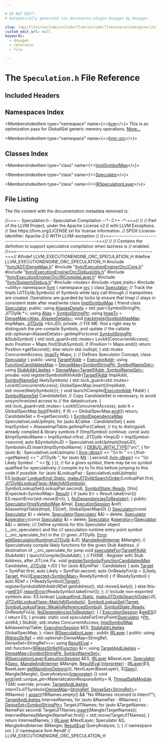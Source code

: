```yaml
---

# DO NOT EDIT!
# Automatically generated via docusaurus-plugin-doxygen by Doxygen.

slug: /api/files/include/include/llvm/include/llvm/executionengine/include/llvm/executionengine/orc/speculation-h
custom_edit_url: null
keywords:
  - doxygen
  - reference
  - file

---
```





# The `Speculation.h` File Reference

<DoxygenPage pluginConfig={pluginConfig}>



## Included Headers

<IncludesList>
<IncludesListItem
  filePath="llvm/ADT/DenseMap.h"
  permalink="/docs/api/files/include/include/llvm/include/llvm/adt/densemap-h"
  isLocal="true" />
<IncludesListItem
  filePath="llvm/ExecutionEngine/Orc/Core.h"
  permalink="/docs/api/files/include/include/llvm/include/llvm/executionengine/include/llvm/executionengine/orc/core-h"
  isLocal="true" />
<IncludesListItem
  filePath="llvm/ExecutionEngine/Orc/DebugUtils.h"
  permalink="/docs/api/files/include/include/llvm/include/llvm/executionengine/include/llvm/executionengine/orc/debugutils-h"
  isLocal="true" />
<IncludesListItem
  filePath="llvm/ExecutionEngine/Orc/IRCompileLayer.h"
  permalink="/docs/api/files/include/include/llvm/include/llvm/executionengine/include/llvm/executionengine/orc/ircompilelayer-h"
  isLocal="true" />
<IncludesListItem
  filePath="llvm/Support/Debug.h"
  permalink="/docs/api/files/include/include/llvm/include/llvm/support/debug-h"
  isLocal="true" />
<IncludesListItem
  filePath="mutex"
  permalink=""
  isLocal="false" />
<IncludesListItem
  filePath="type_traits"
  permalink=""
  isLocal="false" />
<IncludesListItem
  filePath="utility"
  permalink=""
  isLocal="false" />
</IncludesList>

## Namespaces Index

<MembersIndex>

<MembersIndexItem
  type="namespace"
  name={<><a href="/docs/api/namespaces/llvm">llvm</a></>}>
This is an optimization pass for GlobalISel generic memory operations. <a href="/docs/api/namespaces/llvm/#details">More...</a>
</MembersIndexItem>

<MembersIndexItem
  type="namespace"
  name={<><a href="/docs/api/namespaces/llvm/orc">llvm::orc</a></>}>
</MembersIndexItem>

</MembersIndex>

## Classes Index

<MembersIndex>

<MembersIndexItem
  type="class"
  name={<><a href="/docs/api/classes/llvm/orc/implsymbolmap">ImplSymbolMap</a></>}>
</MembersIndexItem>

<MembersIndexItem
  type="class"
  name={<><a href="/docs/api/classes/llvm/orc/speculator">Speculator</a></>}>
</MembersIndexItem>

<MembersIndexItem
  type="class"
  name={<><a href="/docs/api/classes/llvm/orc/irspeculationlayer">IRSpeculationLayer</a></>}>
</MembersIndexItem>

</MembersIndex>


## File Listing

The file content with the documentation metadata removed is:

<ProgramListing>

<Link id="l00001" /><CodeLine lineNumber="1"><Highlight kind="comment">//===-- Speculation.h - Speculative Compilation --&#42;- C++ -&#42;-===//</Highlight><Highlight kind="normal"></Highlight></CodeLine>
<Link id="l00002" /><CodeLine lineNumber="2"><Highlight kind="normal"></Highlight><Highlight kind="comment">//</Highlight><Highlight kind="normal"></Highlight></CodeLine>
<Link id="l00003" /><CodeLine lineNumber="3"><Highlight kind="normal"></Highlight><Highlight kind="comment">// Part of the LLVM Project, under the Apache License v2.0 with LLVM Exceptions.</Highlight><Highlight kind="normal"></Highlight></CodeLine>
<Link id="l00004" /><CodeLine lineNumber="4"><Highlight kind="normal"></Highlight><Highlight kind="comment">// See https://llvm.org/LICENSE.txt for license information.</Highlight><Highlight kind="normal"></Highlight></CodeLine>
<Link id="l00005" /><CodeLine lineNumber="5"><Highlight kind="normal"></Highlight><Highlight kind="comment">// SPDX-License-Identifier: Apache-2.0 WITH LLVM-exception</Highlight><Highlight kind="normal"></Highlight></CodeLine>
<Link id="l00006" /><CodeLine lineNumber="6"><Highlight kind="normal"></Highlight><Highlight kind="comment">//</Highlight><Highlight kind="normal"></Highlight></CodeLine>
<Link id="l00007" /><CodeLine lineNumber="7"><Highlight kind="normal"></Highlight><Highlight kind="comment">//===----------------------------------------------------------------------===//</Highlight><Highlight kind="normal"></Highlight></CodeLine>
<Link id="l00008" /><CodeLine lineNumber="8"><Highlight kind="normal"></Highlight><Highlight kind="comment">//</Highlight><Highlight kind="normal"></Highlight></CodeLine>
<Link id="l00009" /><CodeLine lineNumber="9"><Highlight kind="normal"></Highlight><Highlight kind="comment">// Contains the definition to support speculative compilation when laziness is</Highlight><Highlight kind="normal"></Highlight></CodeLine>
<Link id="l00010" /><CodeLine lineNumber="10"><Highlight kind="normal"></Highlight><Highlight kind="comment">// enabled.</Highlight><Highlight kind="normal"></Highlight></CodeLine>
<Link id="l00011" /><CodeLine lineNumber="11"><Highlight kind="normal"></Highlight><Highlight kind="comment">//===----------------------------------------------------------------------===//</Highlight><Highlight kind="normal"></Highlight></CodeLine>
<Link id="l00012" /><CodeLine lineNumber="12"><Highlight kind="normal"></Highlight></CodeLine>
<Link id="l00013" /><CodeLine lineNumber="13"><Highlight kind="normal"></Highlight><Highlight kind="preprocessor">#ifndef LLVM&#95;EXECUTIONENGINE&#95;ORC&#95;SPECULATION&#95;H</Highlight><Highlight kind="normal"></Highlight></CodeLine>
<Link id="l00014" /><CodeLine lineNumber="14"><Highlight kind="normal"></Highlight><Highlight kind="preprocessor">#define LLVM&#95;EXECUTIONENGINE&#95;ORC&#95;SPECULATION&#95;H</Highlight><Highlight kind="normal"></Highlight></CodeLine>
<Link id="l00015" /><CodeLine lineNumber="15"><Highlight kind="normal"></Highlight></CodeLine>
<Link id="l00016" /><CodeLine lineNumber="16"><Highlight kind="normal"></Highlight><Highlight kind="preprocessor">#include &quot;<a href="/docs/api/files/include/include/llvm/include/llvm/adt/densemap-h">llvm/ADT/DenseMap.h</a>&quot;</Highlight><Highlight kind="normal"></Highlight></CodeLine>
<Link id="l00017" /><CodeLine lineNumber="17"><Highlight kind="normal"></Highlight><Highlight kind="preprocessor">#include &quot;<a href="/docs/api/files/include/include/llvm/include/llvm/executionengine/include/llvm/executionengine/orc/core-h">llvm/ExecutionEngine/Orc/Core.h</a>&quot;</Highlight><Highlight kind="normal"></Highlight></CodeLine>
<Link id="l00018" /><CodeLine lineNumber="18"><Highlight kind="normal"></Highlight><Highlight kind="preprocessor">#include &quot;<a href="/docs/api/files/include/include/llvm/include/llvm/executionengine/include/llvm/executionengine/orc/debugutils-h">llvm/ExecutionEngine/Orc/DebugUtils.h</a>&quot;</Highlight><Highlight kind="normal"></Highlight></CodeLine>
<Link id="l00019" /><CodeLine lineNumber="19"><Highlight kind="normal"></Highlight><Highlight kind="preprocessor">#include &quot;<a href="/docs/api/files/include/include/llvm/include/llvm/executionengine/include/llvm/executionengine/orc/ircompilelayer-h">llvm/ExecutionEngine/Orc/IRCompileLayer.h</a>&quot;</Highlight><Highlight kind="normal"></Highlight></CodeLine>
<Link id="l00020" /><CodeLine lineNumber="20"><Highlight kind="normal"></Highlight><Highlight kind="preprocessor">#include &quot;<a href="/docs/api/files/include/include/llvm/include/llvm/support/debug-h">llvm/Support/Debug.h</a>&quot;</Highlight><Highlight kind="normal"></Highlight></CodeLine>
<Link id="l00021" /><CodeLine lineNumber="21"><Highlight kind="normal"></Highlight><Highlight kind="preprocessor">#include &lt;mutex&gt;</Highlight><Highlight kind="normal"></Highlight></CodeLine>
<Link id="l00022" /><CodeLine lineNumber="22"><Highlight kind="normal"></Highlight><Highlight kind="preprocessor">#include &lt;type&#95;traits&gt;</Highlight><Highlight kind="normal"></Highlight></CodeLine>
<Link id="l00023" /><CodeLine lineNumber="23"><Highlight kind="normal"></Highlight><Highlight kind="preprocessor">#include &lt;utility&gt;</Highlight><Highlight kind="normal"></Highlight></CodeLine>
<Link id="l00024" /><CodeLine lineNumber="24"><Highlight kind="normal"></Highlight></CodeLine>
<Link id="l00025" /><CodeLine lineNumber="25"><Highlight kind="normal"></Highlight><Highlight kind="keyword">namespace </Highlight><Highlight kind="normal"><a href="/docs/api/namespaces/llvm">llvm</a> &#123;</Highlight></CodeLine>
<Link id="l00026" /><CodeLine lineNumber="26"><Highlight kind="normal"></Highlight><Highlight kind="keyword">namespace </Highlight><Highlight kind="normal"><a href="/docs/api/namespaces/llvm/orc">orc</a> &#123;</Highlight></CodeLine>
<Link id="l00027" /><CodeLine lineNumber="27"><Highlight kind="normal"></Highlight></CodeLine>
<Link id="l00028" /><CodeLine lineNumber="28"><Highlight kind="normal"></Highlight><Highlight kind="keyword">class </Highlight><Highlight kind="normal"><a href="/docs/api/classes/llvm/orc/speculator">Speculator</a>;</Highlight></CodeLine>
<Link id="l00029" /><CodeLine lineNumber="29"><Highlight kind="normal"></Highlight></CodeLine>
<Link id="l00030" /><CodeLine lineNumber="30"><Highlight kind="normal"></Highlight><Highlight kind="comment">// Track the Impls (JITDylib,Symbols) of Symbols while lazy call through</Highlight><Highlight kind="normal"></Highlight></CodeLine>
<Link id="l00031" /><CodeLine lineNumber="31"><Highlight kind="normal"></Highlight><Highlight kind="comment">// trampolines are created. Operations are guarded by locks tp ensure that Imap</Highlight><Highlight kind="normal"></Highlight></CodeLine>
<Link id="l00032" /><CodeLine lineNumber="32"><Highlight kind="normal"></Highlight><Highlight kind="comment">// stays in consistent state after read/write</Highlight><Highlight kind="normal"></Highlight></CodeLine>
<Link id="l00033" /><CodeLine lineNumber="33"><Highlight kind="normal"></Highlight></CodeLine>
<Link id="l00034" /><CodeLine lineNumber="34" lineLink="/docs/api/classes/llvm/orc/implsymbolmap"><Highlight kind="normal"></Highlight><Highlight kind="keyword">class </Highlight><Highlight kind="normal"><a href="/docs/api/classes/llvm/orc/implsymbolmap">ImplSymbolMap</a> &#123;</Highlight></CodeLine>
<Link id="l00035" /><CodeLine lineNumber="35" lineLink="/docs/api/classes/llvm/orc/implsymbolmap/#a6293cd2eba2c839f4fe705d596d485ec"><Highlight kind="normal">  </Highlight><Highlight kind="keyword">friend</Highlight><Highlight kind="normal"> </Highlight><Highlight kind="keyword">class </Highlight><Highlight kind="normal"><a href="/docs/api/classes/llvm/orc/implsymbolmap/#a6293cd2eba2c839f4fe705d596d485ec">Speculator</a>;</Highlight></CodeLine>
<Link id="l00036" /><CodeLine lineNumber="36"><Highlight kind="normal"></Highlight></CodeLine>
<Link id="l00037" /><CodeLine lineNumber="37"><Highlight kind="normal"></Highlight><Highlight kind="keyword">public</Highlight><Highlight kind="normal">:</Highlight></CodeLine>
<Link id="l00038" /><CodeLine lineNumber="38" lineLink="/docs/api/classes/llvm/orc/implsymbolmap/#af265485733e90dc56b070d153f00434c"><Highlight kind="normal">  </Highlight><Highlight kind="keyword">using </Highlight><Highlight kind="normal"><a href="/docs/api/classes/llvm/orc/implsymbolmap/#af265485733e90dc56b070d153f00434c">AliaseeDetails</a> = std::pair&lt;SymbolStringPtr, JITDylib &#42;&gt;;</Highlight></CodeLine>
<Link id="l00039" /><CodeLine lineNumber="39" lineLink="/docs/api/classes/llvm/orc/implsymbolmap/#a6443cb9f930f0352414fde92c2ed2e54"><Highlight kind="normal">  </Highlight><Highlight kind="keyword">using </Highlight><Highlight kind="normal"><a href="/docs/api/classes/llvm/orc/implsymbolmap/#a6443cb9f930f0352414fde92c2ed2e54">Alias</a> = <a href="/docs/api/classes/llvm/orc/symbolstringptr">SymbolStringPtr</a>;</Highlight></CodeLine>
<Link id="l00040" /><CodeLine lineNumber="40" lineLink="/docs/api/classes/llvm/orc/implsymbolmap/#aa3e6aae9e97b3110c3772051f7cbde19"><Highlight kind="normal">  </Highlight><Highlight kind="keyword">using </Highlight><Highlight kind="normal"><a href="/docs/api/classes/llvm/orc/implsymbolmap/#aa3e6aae9e97b3110c3772051f7cbde19">ImapTy</a> = <a href="/docs/api/classes/llvm/densemap">DenseMap&lt;Alias, AliaseeDetails&gt;</a>;</Highlight></CodeLine>
<Link id="l00041" /><CodeLine lineNumber="41"><Highlight kind="normal">  </Highlight><Highlight kind="keywordtype">void</Highlight><Highlight kind="normal"> <a href="/docs/api/classes/llvm/orc/implsymbolmap/#a3b0cd2b18017842eb8c3b1fbc8b640c6">trackImpls</a>(<a href="/docs/api/namespaces/llvm/orc/#adfa7bcc2544e48c4531ebfe74ae622b2">SymbolAliasMap</a> ImplMaps, <a href="/docs/api/classes/llvm/orc/jitdylib">JITDylib</a> &#42;SrcJD);</Highlight></CodeLine>
<Link id="l00042" /><CodeLine lineNumber="42"><Highlight kind="normal"></Highlight></CodeLine>
<Link id="l00043" /><CodeLine lineNumber="43"><Highlight kind="normal"></Highlight><Highlight kind="keyword">private</Highlight><Highlight kind="normal">:</Highlight></CodeLine>
<Link id="l00044" /><CodeLine lineNumber="44"><Highlight kind="normal">  </Highlight><Highlight kind="comment">// FIX ME: find a right way to distinguish the pre-compile Symbols, and update</Highlight><Highlight kind="normal"></Highlight></CodeLine>
<Link id="l00045" /><CodeLine lineNumber="45"><Highlight kind="normal">  </Highlight><Highlight kind="comment">// the callsite</Highlight><Highlight kind="normal"></Highlight></CodeLine>
<Link id="l00046" /><CodeLine lineNumber="46"><Highlight kind="normal">  std::optional&lt;AliaseeDetails&gt; getImplFor(</Highlight><Highlight kind="keyword">const</Highlight><Highlight kind="normal"> <a href="/docs/api/classes/llvm/orc/symbolstringptr">SymbolStringPtr</a> &amp;StubSymbol) &#123;</Highlight></CodeLine>
<Link id="l00047" /><CodeLine lineNumber="47"><Highlight kind="normal">    std::lock&#95;guard&lt;std::mutex&gt; Lockit(ConcurrentAccess);</Highlight></CodeLine>
<Link id="l00048" /><CodeLine lineNumber="48"><Highlight kind="normal">    </Highlight><Highlight kind="keyword">auto</Highlight><Highlight kind="normal"> Position = Maps.find(StubSymbol);</Highlight></CodeLine>
<Link id="l00049" /><CodeLine lineNumber="49"><Highlight kind="normal">    </Highlight><Highlight kind="keywordflow">if</Highlight><Highlight kind="normal"> (Position != Maps.end())</Highlight></CodeLine>
<Link id="l00050" /><CodeLine lineNumber="50"><Highlight kind="normal">      </Highlight><Highlight kind="keywordflow">return</Highlight><Highlight kind="normal"> Position-&gt;getSecond();</Highlight></CodeLine>
<Link id="l00051" /><CodeLine lineNumber="51"><Highlight kind="normal">    </Highlight><Highlight kind="keywordflow">else</Highlight><Highlight kind="normal"></Highlight></CodeLine>
<Link id="l00052" /><CodeLine lineNumber="52"><Highlight kind="normal">      </Highlight><Highlight kind="keywordflow">return</Highlight><Highlight kind="normal"> std::nullopt;</Highlight></CodeLine>
<Link id="l00053" /><CodeLine lineNumber="53"><Highlight kind="normal">  &#125;</Highlight></CodeLine>
<Link id="l00054" /><CodeLine lineNumber="54"><Highlight kind="normal"></Highlight></CodeLine>
<Link id="l00055" /><CodeLine lineNumber="55"><Highlight kind="normal">  std::mutex ConcurrentAccess;</Highlight></CodeLine>
<Link id="l00056" /><CodeLine lineNumber="56"><Highlight kind="normal">  <a href="/docs/api/classes/llvm/orc/implsymbolmap/#aa3e6aae9e97b3110c3772051f7cbde19">ImapTy</a> Maps;</Highlight></CodeLine>
<Link id="l00057" /><CodeLine lineNumber="57"><Highlight kind="normal">&#125;;</Highlight></CodeLine>
<Link id="l00058" /><CodeLine lineNumber="58"><Highlight kind="normal"></Highlight></CodeLine>
<Link id="l00059" /><CodeLine lineNumber="59"><Highlight kind="normal"></Highlight><Highlight kind="comment">// Defines Speculator Concept,</Highlight><Highlight kind="normal"></Highlight></CodeLine>
<Link id="l00060" /><CodeLine lineNumber="60" lineLink="/docs/api/classes/llvm/orc/speculator"><Highlight kind="normal"></Highlight><Highlight kind="keyword">class </Highlight><Highlight kind="normal"><a href="/docs/api/classes/llvm/orc/speculator/#a1f30d6b5d091c619eb169008647821e5">Speculator</a> &#123;</Highlight></CodeLine>
<Link id="l00061" /><CodeLine lineNumber="61"><Highlight kind="normal"></Highlight><Highlight kind="keyword">public</Highlight><Highlight kind="normal">:</Highlight></CodeLine>
<Link id="l00062" /><CodeLine lineNumber="62" lineLink="/docs/api/classes/llvm/orc/speculator/#aa6d83bea68a9ab0aa9e725872df07f2b"><Highlight kind="normal">  </Highlight><Highlight kind="keyword">using </Highlight><Highlight kind="normal"><a href="/docs/api/classes/llvm/orc/speculator/#aa6d83bea68a9ab0aa9e725872df07f2b">TargetFAddr</a> = <a href="/docs/api/classes/llvm/orc/executoraddr">ExecutorAddr</a>;</Highlight></CodeLine>
<Link id="l00063" /><CodeLine lineNumber="63" lineLink="/docs/api/classes/llvm/orc/speculator/#ab045b4a1defa729eb9cadb5e2b923413"><Highlight kind="normal">  </Highlight><Highlight kind="keyword">using </Highlight><Highlight kind="normal"><a href="/docs/api/classes/llvm/orc/speculator/#ab045b4a1defa729eb9cadb5e2b923413">FunctionCandidatesMap</a> = <a href="/docs/api/classes/llvm/densemap">DenseMap&lt;SymbolStringPtr, SymbolNameSet&gt;</a>;</Highlight></CodeLine>
<Link id="l00064" /><CodeLine lineNumber="64" lineLink="/docs/api/classes/llvm/orc/speculator/#a7ceb80ab95a27d278642d6f04bc6aa22"><Highlight kind="normal">  </Highlight><Highlight kind="keyword">using </Highlight><Highlight kind="normal"><a href="/docs/api/classes/llvm/orc/speculator/#a7ceb80ab95a27d278642d6f04bc6aa22">StubAddrLikelies</a> = <a href="/docs/api/classes/llvm/densemap">DenseMap&lt;TargetFAddr, SymbolNameSet&gt;</a>;</Highlight></CodeLine>
<Link id="l00065" /><CodeLine lineNumber="65"><Highlight kind="normal"></Highlight></CodeLine>
<Link id="l00066" /><CodeLine lineNumber="66"><Highlight kind="normal"></Highlight><Highlight kind="keyword">private</Highlight><Highlight kind="normal">:</Highlight></CodeLine>
<Link id="l00067" /><CodeLine lineNumber="67"><Highlight kind="normal">  </Highlight><Highlight kind="keywordtype">void</Highlight><Highlight kind="normal"> registerSymbolsWithAddr(<a href="/docs/api/classes/llvm/orc/speculator/#aa6d83bea68a9ab0aa9e725872df07f2b">TargetFAddr</a> ImplAddr,</Highlight></CodeLine>
<Link id="l00068" /><CodeLine lineNumber="68"><Highlight kind="normal">                               <a href="/docs/api/namespaces/llvm/orc/#ada98b2ca88b7bc4b65b62e3269fdade7">SymbolNameSet</a> likelySymbols) &#123;</Highlight></CodeLine>
<Link id="l00069" /><CodeLine lineNumber="69"><Highlight kind="normal">    std::lock&#95;guard&lt;std::mutex&gt; Lockit(ConcurrentAccess);</Highlight></CodeLine>
<Link id="l00070" /><CodeLine lineNumber="70"><Highlight kind="normal">    GlobalSpecMap.insert(&#123;ImplAddr, std::move(likelySymbols)&#125;);</Highlight></CodeLine>
<Link id="l00071" /><CodeLine lineNumber="71"><Highlight kind="normal">  &#125;</Highlight></CodeLine>
<Link id="l00072" /><CodeLine lineNumber="72"><Highlight kind="normal"></Highlight></CodeLine>
<Link id="l00073" /><CodeLine lineNumber="73"><Highlight kind="normal">  </Highlight><Highlight kind="keywordtype">void</Highlight><Highlight kind="normal"> launchCompile(<a href="/docs/api/classes/llvm/orc/executoraddr">ExecutorAddr</a> FAddr) &#123;</Highlight></CodeLine>
<Link id="l00074" /><CodeLine lineNumber="74"><Highlight kind="normal">    <a href="/docs/api/namespaces/llvm/orc/#ada98b2ca88b7bc4b65b62e3269fdade7">SymbolNameSet</a> CandidateSet;</Highlight></CodeLine>
<Link id="l00075" /><CodeLine lineNumber="75"><Highlight kind="normal">    </Highlight><Highlight kind="comment">// Copy CandidateSet is necessary, to avoid unsynchronized access to</Highlight><Highlight kind="normal"></Highlight></CodeLine>
<Link id="l00076" /><CodeLine lineNumber="76"><Highlight kind="normal">    </Highlight><Highlight kind="comment">// the datastructure.</Highlight><Highlight kind="normal"></Highlight></CodeLine>
<Link id="l00077" /><CodeLine lineNumber="77"><Highlight kind="normal">    &#123;</Highlight></CodeLine>
<Link id="l00078" /><CodeLine lineNumber="78"><Highlight kind="normal">      std::lock&#95;guard&lt;std::mutex&gt; Lockit(ConcurrentAccess);</Highlight></CodeLine>
<Link id="l00079" /><CodeLine lineNumber="79"><Highlight kind="normal">      </Highlight><Highlight kind="keyword">auto</Highlight><Highlight kind="normal"> It = GlobalSpecMap.<a href="/docs/api/classes/llvm/densemapbase/#a0c047f127ed4380a6f383d70bec4eb94">find</a>(FAddr);</Highlight></CodeLine>
<Link id="l00080" /><CodeLine lineNumber="80"><Highlight kind="normal">      </Highlight><Highlight kind="keywordflow">if</Highlight><Highlight kind="normal"> (It == GlobalSpecMap.<a href="/docs/api/classes/llvm/densemapbase/#a65520b9c67759099e313d0f4e7b5ff9e">end</a>())</Highlight></CodeLine>
<Link id="l00081" /><CodeLine lineNumber="81"><Highlight kind="normal">        </Highlight><Highlight kind="keywordflow">return</Highlight><Highlight kind="normal">;</Highlight></CodeLine>
<Link id="l00082" /><CodeLine lineNumber="82"><Highlight kind="normal">      CandidateSet = It-&gt;getSecond();</Highlight></CodeLine>
<Link id="l00083" /><CodeLine lineNumber="83"><Highlight kind="normal">    &#125;</Highlight></CodeLine>
<Link id="l00084" /><CodeLine lineNumber="84"><Highlight kind="normal"></Highlight></CodeLine>
<Link id="l00085" /><CodeLine lineNumber="85"><Highlight kind="normal">    <a href="/docs/api/namespaces/llvm/orc/#ad4c600dd1184757dace1280e114f5b15">SymbolDependenceMap</a> SpeculativeLookUpImpls;</Highlight></CodeLine>
<Link id="l00086" /><CodeLine lineNumber="86"><Highlight kind="normal"></Highlight></CodeLine>
<Link id="l00087" /><CodeLine lineNumber="87"><Highlight kind="normal">    </Highlight><Highlight kind="keywordflow">for</Highlight><Highlight kind="normal"> (</Highlight><Highlight kind="keyword">auto</Highlight><Highlight kind="normal"> &amp;Callee : CandidateSet) &#123;</Highlight></CodeLine>
<Link id="l00088" /><CodeLine lineNumber="88"><Highlight kind="normal">      </Highlight><Highlight kind="keyword">auto</Highlight><Highlight kind="normal"> ImplSymbol = AliaseeImplTable.getImplFor(Callee);</Highlight></CodeLine>
<Link id="l00089" /><CodeLine lineNumber="89"><Highlight kind="normal">      </Highlight><Highlight kind="comment">// try to distinguish already compiled &amp; library symbols</Highlight><Highlight kind="normal"></Highlight></CodeLine>
<Link id="l00090" /><CodeLine lineNumber="90"><Highlight kind="normal">      </Highlight><Highlight kind="keywordflow">if</Highlight><Highlight kind="normal"> (!ImplSymbol)</Highlight></CodeLine>
<Link id="l00091" /><CodeLine lineNumber="91"><Highlight kind="normal">        </Highlight><Highlight kind="keywordflow">continue</Highlight><Highlight kind="normal">;</Highlight></CodeLine>
<Link id="l00092" /><CodeLine lineNumber="92"><Highlight kind="normal">      </Highlight><Highlight kind="keyword">const</Highlight><Highlight kind="normal"> </Highlight><Highlight kind="keyword">auto</Highlight><Highlight kind="normal"> &amp;ImplSymbolName = ImplSymbol-&gt;first;</Highlight></CodeLine>
<Link id="l00093" /><CodeLine lineNumber="93"><Highlight kind="normal">      JITDylib &#42;ImplJD = ImplSymbol-&gt;second;</Highlight></CodeLine>
<Link id="l00094" /><CodeLine lineNumber="94"><Highlight kind="normal">      </Highlight><Highlight kind="keyword">auto</Highlight><Highlight kind="normal"> &amp;SymbolsInJD = SpeculativeLookUpImpls&#91;ImplJD&#93;;</Highlight></CodeLine>
<Link id="l00095" /><CodeLine lineNumber="95"><Highlight kind="normal">      SymbolsInJD.insert(ImplSymbolName);</Highlight></CodeLine>
<Link id="l00096" /><CodeLine lineNumber="96"><Highlight kind="normal">    &#125;</Highlight></CodeLine>
<Link id="l00097" /><CodeLine lineNumber="97"><Highlight kind="normal"></Highlight></CodeLine>
<Link id="l00098" /><CodeLine lineNumber="98"><Highlight kind="normal">    <a href="/docs/api/files/include/include/llvm/include/llvm/support/debug-h/#a3fcdc9f30e5e8b9ea4da99868a8ae4a9">DEBUG&#95;WITH&#95;TYPE</a>(</Highlight><Highlight kind="stringliteral">&quot;orc&quot;</Highlight><Highlight kind="normal">, &#123;</Highlight></CodeLine>
<Link id="l00099" /><CodeLine lineNumber="99"><Highlight kind="normal">      </Highlight><Highlight kind="keywordflow">for</Highlight><Highlight kind="normal"> (</Highlight><Highlight kind="keyword">auto</Highlight><Highlight kind="normal"> &amp;<a href="/docs/api/files/lib/lib/support/md5-cpp/#ac0eafdc9ee161b71e7af98af736952fd">I</a> : SpeculativeLookUpImpls) &#123;</Highlight></CodeLine>
<Link id="l00100" /><CodeLine lineNumber="100"><Highlight kind="normal">        <a href="/docs/api/namespaces/llvm/#a7c46c742c31be54870e2038048e6b391">llvm::dbgs</a>() &lt;&lt; </Highlight><Highlight kind="stringliteral">&quot;\\n In &quot;</Highlight><Highlight kind="normal"> &lt;&lt; <a href="/docs/api/files/lib/lib/support/md5-cpp/#ac0eafdc9ee161b71e7af98af736952fd">I</a>.first-&gt;getName() &lt;&lt; </Highlight><Highlight kind="stringliteral">&quot; JITDylib &quot;</Highlight><Highlight kind="normal">;</Highlight></CodeLine>
<Link id="l00101" /><CodeLine lineNumber="101"><Highlight kind="normal">        </Highlight><Highlight kind="keywordflow">for</Highlight><Highlight kind="normal"> (</Highlight><Highlight kind="keyword">auto</Highlight><Highlight kind="normal"> &amp;<a href="/docs/api/files/lib/lib/support/regcomp-c/#a0240ac851181b84ac374872dc5434ee4">N</a> : <a href="/docs/api/files/lib/lib/support/md5-cpp/#ac0eafdc9ee161b71e7af98af736952fd">I</a>.second)</Highlight></CodeLine>
<Link id="l00102" /><CodeLine lineNumber="102"><Highlight kind="normal">          <a href="/docs/api/namespaces/llvm/#a7c46c742c31be54870e2038048e6b391">llvm::dbgs</a>() &lt;&lt; </Highlight><Highlight kind="stringliteral">&quot;\\n Likely Symbol : &quot;</Highlight><Highlight kind="normal"> &lt;&lt; <a href="/docs/api/files/lib/lib/support/regcomp-c/#a0240ac851181b84ac374872dc5434ee4">N</a>;</Highlight></CodeLine>
<Link id="l00103" /><CodeLine lineNumber="103"><Highlight kind="normal">      &#125;</Highlight></CodeLine>
<Link id="l00104" /><CodeLine lineNumber="104"><Highlight kind="normal">    &#125;);</Highlight></CodeLine>
<Link id="l00105" /><CodeLine lineNumber="105"><Highlight kind="normal"></Highlight></CodeLine>
<Link id="l00106" /><CodeLine lineNumber="106"><Highlight kind="normal">    </Highlight><Highlight kind="comment">// for a given symbol, there may be no symbol qualified for speculatively</Highlight><Highlight kind="normal"></Highlight></CodeLine>
<Link id="l00107" /><CodeLine lineNumber="107"><Highlight kind="normal">    </Highlight><Highlight kind="comment">// compile try to fix this before jumping to this code if possible.</Highlight><Highlight kind="normal"></Highlight></CodeLine>
<Link id="l00108" /><CodeLine lineNumber="108"><Highlight kind="normal">    </Highlight><Highlight kind="keywordflow">for</Highlight><Highlight kind="normal"> (</Highlight><Highlight kind="keyword">auto</Highlight><Highlight kind="normal"> &amp;LookupPair : SpeculativeLookUpImpls)</Highlight></CodeLine>
<Link id="l00109" /><CodeLine lineNumber="109"><Highlight kind="normal">      ES.<a href="/docs/api/classes/llvm/densemapbase/#a0b2ca98dc28c61793ff5c90d23e5f14e">lookup</a>(</Highlight></CodeLine>
<Link id="l00110" /><CodeLine lineNumber="110"><Highlight kind="normal">          <a href="/docs/api/namespaces/llvm/orc/#ac17672ae6b70c781cc77713e88d698eba84a8921b25f505d0d2077aeb5db4bc16">LookupKind::Static</a>,</Highlight></CodeLine>
<Link id="l00111" /><CodeLine lineNumber="111"><Highlight kind="normal">          <a href="/docs/api/namespaces/llvm/orc/#a14f663a8d190b740cfb9cbf0d88a7619">makeJITDylibSearchOrder</a>(LookupPair.first,</Highlight></CodeLine>
<Link id="l00112" /><CodeLine lineNumber="112"><Highlight kind="normal">                                  <a href="/docs/api/namespaces/llvm/orc/#a7cb1d8cb0ab2329f032d69d79498c81da5fa8627bea3ff4b720673b9a298caf2d">JITDylibLookupFlags::MatchAllSymbols</a>),</Highlight></CodeLine>
<Link id="l00113" /><CodeLine lineNumber="113"><Highlight kind="normal">          SymbolLookupSet(LookupPair.second), <a href="/docs/api/namespaces/llvm/orc/#adac25fca9fb14b1defe43d18a81c16e8ae7d31fc0602fb2ede144d18cdffd816b">SymbolState::Ready</a>,</Highlight></CodeLine>
<Link id="l00114" /><CodeLine lineNumber="114"><Highlight kind="normal">          &#91;</Highlight><Highlight kind="keyword">this</Highlight><Highlight kind="normal">&#93;(Expected&lt;SymbolMap&gt; <a href="/docs/api/namespaces/llvm/orc/#a1448b52253eb43f8f07b7f5d94336a47a8eea62084ca7e541d918e823422bd82e">Result</a>) &#123;</Highlight></CodeLine>
<Link id="l00115" /><CodeLine lineNumber="115"><Highlight kind="normal">            if (auto Err = Result.takeError())</Highlight></CodeLine>
<Link id="l00116" /><CodeLine lineNumber="116"><Highlight kind="normal">              ES.reportError(std::move(Err));</Highlight></CodeLine>
<Link id="l00117" /><CodeLine lineNumber="117"><Highlight kind="normal">          &#125;,</Highlight></CodeLine>
<Link id="l00118" /><CodeLine lineNumber="118"><Highlight kind="normal">          <a href="/docs/api/namespaces/llvm/orc/#ac8dd8c429957b970e617afb500775d99">NoDependenciesToRegister</a>);</Highlight></CodeLine>
<Link id="l00119" /><CodeLine lineNumber="119"><Highlight kind="normal">  &#125;</Highlight></CodeLine>
<Link id="l00120" /><CodeLine lineNumber="120"><Highlight kind="normal"></Highlight></CodeLine>
<Link id="l00121" /><CodeLine lineNumber="121"><Highlight kind="normal"></Highlight><Highlight kind="keyword">public</Highlight><Highlight kind="normal">:</Highlight></CodeLine>
<Link id="l00122" /><CodeLine lineNumber="122" lineLink="/docs/api/classes/llvm/orc/speculator/#a1f30d6b5d091c619eb169008647821e5"><Highlight kind="normal">  <a href="/docs/api/classes/llvm/orc/speculator/#a1f30d6b5d091c619eb169008647821e5">Speculator</a>(<a href="/docs/api/classes/llvm/orc/implsymbolmap">ImplSymbolMap</a> &amp;Impl, <a href="/docs/api/classes/llvm/orc/executionsession">ExecutionSession</a> &amp;ref)</Highlight></CodeLine>
<Link id="l00123" /><CodeLine lineNumber="123"><Highlight kind="normal">      : AliaseeImplTable(Impl), ES(ref), GlobalSpecMap(0) &#123;&#125;</Highlight></CodeLine>
<Link id="l00124" /><CodeLine lineNumber="124" lineLink="/docs/api/classes/llvm/orc/speculator/#ab58678e3e053552750eb4833325cfecc"><Highlight kind="normal">  <a href="/docs/api/classes/llvm/orc/speculator/#ab58678e3e053552750eb4833325cfecc">Speculator</a>(</Highlight><Highlight kind="keyword">const</Highlight><Highlight kind="normal"> <a href="/docs/api/classes/llvm/orc/speculator/#a1f30d6b5d091c619eb169008647821e5">Speculator</a> &amp;) = </Highlight><Highlight kind="keyword">delete</Highlight><Highlight kind="normal">;</Highlight></CodeLine>
<Link id="l00125" /><CodeLine lineNumber="125" lineLink="/docs/api/classes/llvm/orc/speculator/#aa5272c8d39c6bfd243640e1b3c9705a5"><Highlight kind="normal">  <a href="/docs/api/classes/llvm/orc/speculator/#aa5272c8d39c6bfd243640e1b3c9705a5">Speculator</a>(<a href="/docs/api/classes/llvm/orc/speculator/#a1f30d6b5d091c619eb169008647821e5">Speculator</a> &amp;&amp;) = </Highlight><Highlight kind="keyword">delete</Highlight><Highlight kind="normal">;</Highlight></CodeLine>
<Link id="l00126" /><CodeLine lineNumber="126" lineLink="/docs/api/classes/llvm/orc/speculator/#a34907de9d191a6cdc5b1e1fb41d9fc8a"><Highlight kind="normal">  <a href="/docs/api/classes/llvm/orc/speculator/#a1f30d6b5d091c619eb169008647821e5">Speculator</a> &amp;<a href="/docs/api/classes/llvm/orc/speculator/#a34907de9d191a6cdc5b1e1fb41d9fc8a">operator=</a>(</Highlight><Highlight kind="keyword">const</Highlight><Highlight kind="normal"> <a href="/docs/api/classes/llvm/orc/speculator/#a1f30d6b5d091c619eb169008647821e5">Speculator</a> &amp;) = </Highlight><Highlight kind="keyword">delete</Highlight><Highlight kind="normal">;</Highlight></CodeLine>
<Link id="l00127" /><CodeLine lineNumber="127" lineLink="/docs/api/classes/llvm/orc/speculator/#a54e57acff28419a4156b09b113d9be15"><Highlight kind="normal">  <a href="/docs/api/classes/llvm/orc/speculator/#a1f30d6b5d091c619eb169008647821e5">Speculator</a> &amp;<a href="/docs/api/classes/llvm/orc/speculator/#a54e57acff28419a4156b09b113d9be15">operator=</a>(<a href="/docs/api/classes/llvm/orc/speculator/#a1f30d6b5d091c619eb169008647821e5">Speculator</a> &amp;&amp;) = </Highlight><Highlight kind="keyword">delete</Highlight><Highlight kind="normal">;</Highlight></CodeLine>
<Link id="l00128" /><CodeLine lineNumber="128"><Highlight kind="normal"></Highlight><Highlight kind="comment"></Highlight></CodeLine>
<Link id="l00129" /><CodeLine lineNumber="129"><Highlight kind="comment">  /// Define symbols for this Speculator object (&#95;&#95;orc&#95;speculator) and the</Highlight></CodeLine>
<Link id="l00130" /><CodeLine lineNumber="130"><Highlight kind="comment">  /// speculation runtime entry point symbol (&#95;&#95;orc&#95;speculate&#95;for) in the</Highlight></CodeLine>
<Link id="l00131" /><CodeLine lineNumber="131"><Highlight kind="comment">  /// given JITDylib.</Highlight><Highlight kind="normal"></Highlight></CodeLine>
<Link id="l00132" /><CodeLine lineNumber="132"><Highlight kind="normal">  <a href="/docs/api/classes/llvm/error">Error</a> <a href="/docs/api/classes/llvm/orc/speculator/#aa6a0f8e9226177178d049976fd7394be">addSpeculationRuntime</a>(<a href="/docs/api/classes/llvm/orc/jitdylib">JITDylib</a> &amp;JD, <a href="/docs/api/classes/llvm/orc/mangleandinterner">MangleAndInterner</a> &amp;Mangle);</Highlight></CodeLine>
<Link id="l00133" /><CodeLine lineNumber="133"><Highlight kind="normal"></Highlight></CodeLine>
<Link id="l00134" /><CodeLine lineNumber="134"><Highlight kind="normal">  </Highlight><Highlight kind="comment">// Speculatively compile likely functions for the given Stub Address.</Highlight><Highlight kind="normal"></Highlight></CodeLine>
<Link id="l00135" /><CodeLine lineNumber="135"><Highlight kind="normal">  </Highlight><Highlight kind="comment">// destination of &#95;&#95;orc&#95;speculate&#95;for jump</Highlight><Highlight kind="normal"></Highlight></CodeLine>
<Link id="l00136" /><CodeLine lineNumber="136" lineLink="/docs/api/classes/llvm/orc/speculator/#ae5dc7ec26fb4b78d44bfefbb425831ee"><Highlight kind="normal">  </Highlight><Highlight kind="keywordtype">void</Highlight><Highlight kind="normal"> <a href="/docs/api/classes/llvm/orc/speculator/#ae5dc7ec26fb4b78d44bfefbb425831ee">speculateFor</a>(<a href="/docs/api/classes/llvm/orc/speculator/#aa6d83bea68a9ab0aa9e725872df07f2b">TargetFAddr</a> StubAddr) &#123; launchCompile(StubAddr); &#125;</Highlight></CodeLine>
<Link id="l00137" /><CodeLine lineNumber="137"><Highlight kind="normal"></Highlight></CodeLine>
<Link id="l00138" /><CodeLine lineNumber="138"><Highlight kind="normal">  </Highlight><Highlight kind="comment">// FIXME : Register with Stub Address, after JITLink Fix.</Highlight><Highlight kind="normal"></Highlight></CodeLine>
<Link id="l00139" /><CodeLine lineNumber="139" lineLink="/docs/api/classes/llvm/orc/speculator/#ad197c9995bf568c245d6f7e753320f64"><Highlight kind="normal">  </Highlight><Highlight kind="keywordtype">void</Highlight><Highlight kind="normal"> <a href="/docs/api/classes/llvm/orc/speculator/#ad197c9995bf568c245d6f7e753320f64">registerSymbols</a>(<a href="/docs/api/classes/llvm/orc/speculator/#ab045b4a1defa729eb9cadb5e2b923413">FunctionCandidatesMap</a> Candidates, <a href="/docs/api/classes/llvm/orc/jitdylib">JITDylib</a> &#42;JD) &#123;</Highlight></CodeLine>
<Link id="l00140" /><CodeLine lineNumber="140"><Highlight kind="normal">    </Highlight><Highlight kind="keywordflow">for</Highlight><Highlight kind="normal"> (</Highlight><Highlight kind="keyword">auto</Highlight><Highlight kind="normal"> &amp;SymPair : Candidates) &#123;</Highlight></CodeLine>
<Link id="l00141" /><CodeLine lineNumber="141"><Highlight kind="normal">      </Highlight><Highlight kind="keyword">auto</Highlight><Highlight kind="normal"> <a href="/docs/api/classes/llvm/target">Target</a> = SymPair.first;</Highlight></CodeLine>
<Link id="l00142" /><CodeLine lineNumber="142"><Highlight kind="normal">      </Highlight><Highlight kind="keyword">auto</Highlight><Highlight kind="normal"> Likely = SymPair.second;</Highlight></CodeLine>
<Link id="l00143" /><CodeLine lineNumber="143"><Highlight kind="normal"></Highlight></CodeLine>
<Link id="l00144" /><CodeLine lineNumber="144"><Highlight kind="normal">      </Highlight><Highlight kind="keyword">auto</Highlight><Highlight kind="normal"> OnReadyFixUp = &#91;Likely, <a href="/docs/api/classes/llvm/target">Target</a>,</Highlight></CodeLine>
<Link id="l00145" /><CodeLine lineNumber="145"><Highlight kind="normal">                           </Highlight><Highlight kind="keyword">this</Highlight><Highlight kind="normal">&#93;(<a href="/docs/api/classes/llvm/expected">Expected&lt;SymbolMap&gt;</a> ReadySymbol) &#123;</Highlight></CodeLine>
<Link id="l00146" /><CodeLine lineNumber="146"><Highlight kind="normal">        </Highlight><Highlight kind="keywordflow">if</Highlight><Highlight kind="normal"> (ReadySymbol) &#123;</Highlight></CodeLine>
<Link id="l00147" /><CodeLine lineNumber="147"><Highlight kind="normal">          </Highlight><Highlight kind="keyword">auto</Highlight><Highlight kind="normal"> RDef = (&#42;ReadySymbol)&#91;<a href="/docs/api/classes/llvm/target">Target</a>&#93;;</Highlight></CodeLine>
<Link id="l00148" /><CodeLine lineNumber="148"><Highlight kind="normal">          registerSymbolsWithAddr(RDef.getAddress(), std::move(Likely));</Highlight></CodeLine>
<Link id="l00149" /><CodeLine lineNumber="149"><Highlight kind="normal">        &#125; </Highlight><Highlight kind="keywordflow">else</Highlight><Highlight kind="normal"></Highlight></CodeLine>
<Link id="l00150" /><CodeLine lineNumber="150"><Highlight kind="normal">          this-&gt;<a href="/docs/api/classes/llvm/orc/speculator/#a278cac89ad9fd50d8a6d9d7718b8bc93">getES</a>().<a href="/docs/api/classes/llvm/orc/executionsession/#a1c47ed6ddfb6770f1a432af1c9acdc44">reportError</a>(ReadySymbol.takeError());</Highlight></CodeLine>
<Link id="l00151" /><CodeLine lineNumber="151"><Highlight kind="normal">      &#125;;</Highlight></CodeLine>
<Link id="l00152" /><CodeLine lineNumber="152"><Highlight kind="normal">      </Highlight><Highlight kind="comment">// Include non-exported symbols also.</Highlight><Highlight kind="normal"></Highlight></CodeLine>
<Link id="l00153" /><CodeLine lineNumber="153"><Highlight kind="normal">      ES.lookup(</Highlight></CodeLine>
<Link id="l00154" /><CodeLine lineNumber="154"><Highlight kind="normal">          <a href="/docs/api/namespaces/llvm/orc/#ac17672ae6b70c781cc77713e88d698eba84a8921b25f505d0d2077aeb5db4bc16">LookupKind::Static</a>,</Highlight></CodeLine>
<Link id="l00155" /><CodeLine lineNumber="155"><Highlight kind="normal">          <a href="/docs/api/namespaces/llvm/orc/#a14f663a8d190b740cfb9cbf0d88a7619">makeJITDylibSearchOrder</a>(JD, <a href="/docs/api/namespaces/llvm/orc/#a7cb1d8cb0ab2329f032d69d79498c81da5fa8627bea3ff4b720673b9a298caf2d">JITDylibLookupFlags::MatchAllSymbols</a>),</Highlight></CodeLine>
<Link id="l00156" /><CodeLine lineNumber="156"><Highlight kind="normal">          <a href="/docs/api/classes/llvm/orc/symbollookupset">SymbolLookupSet</a>(<a href="/docs/api/classes/llvm/target">Target</a>, <a href="/docs/api/namespaces/llvm/orc/#a69e9511c04540297d2cff38f4645a9aba26a03cdefe35519715a4b6d564c9c9c7">SymbolLookupFlags::WeaklyReferencedSymbol</a>),</Highlight></CodeLine>
<Link id="l00157" /><CodeLine lineNumber="157"><Highlight kind="normal">          <a href="/docs/api/namespaces/llvm/orc/#adac25fca9fb14b1defe43d18a81c16e8ae7d31fc0602fb2ede144d18cdffd816b">SymbolState::Ready</a>, OnReadyFixUp, <a href="/docs/api/namespaces/llvm/orc/#ac8dd8c429957b970e617afb500775d99">NoDependenciesToRegister</a>);</Highlight></CodeLine>
<Link id="l00158" /><CodeLine lineNumber="158"><Highlight kind="normal">    &#125;</Highlight></CodeLine>
<Link id="l00159" /><CodeLine lineNumber="159"><Highlight kind="normal">  &#125;</Highlight></CodeLine>
<Link id="l00160" /><CodeLine lineNumber="160"><Highlight kind="normal"></Highlight></CodeLine>
<Link id="l00161" /><CodeLine lineNumber="161" lineLink="/docs/api/classes/llvm/orc/speculator/#a278cac89ad9fd50d8a6d9d7718b8bc93"><Highlight kind="normal">  <a href="/docs/api/classes/llvm/orc/executionsession">ExecutionSession</a> &amp;<a href="/docs/api/classes/llvm/orc/speculator/#a278cac89ad9fd50d8a6d9d7718b8bc93">getES</a>() &#123; </Highlight><Highlight kind="keywordflow">return</Highlight><Highlight kind="normal"> ES; &#125;</Highlight></CodeLine>
<Link id="l00162" /><CodeLine lineNumber="162"><Highlight kind="normal"></Highlight></CodeLine>
<Link id="l00163" /><CodeLine lineNumber="163"><Highlight kind="normal"></Highlight><Highlight kind="keyword">private</Highlight><Highlight kind="normal">:</Highlight></CodeLine>
<Link id="l00164" /><CodeLine lineNumber="164"><Highlight kind="normal">  </Highlight><Highlight kind="keyword">static</Highlight><Highlight kind="normal"> </Highlight><Highlight kind="keywordtype">void</Highlight><Highlight kind="normal"> speculateForEntryPoint(<a href="/docs/api/classes/llvm/orc/speculator">Speculator</a> &#42;<a href="/docs/api/files/lib/lib/analysis/targetlibraryinfo-cpp/#aca185e6d0e9f423dbb24440206454872a11dbf501abf829b3ab7049c2d3a8a053">Ptr</a>, uint64&#95;t StubId);</Highlight></CodeLine>
<Link id="l00165" /><CodeLine lineNumber="165"><Highlight kind="normal">  std::mutex ConcurrentAccess;</Highlight></CodeLine>
<Link id="l00166" /><CodeLine lineNumber="166"><Highlight kind="normal">  <a href="/docs/api/classes/llvm/orc/implsymbolmap">ImplSymbolMap</a> &amp;AliaseeImplTable;</Highlight></CodeLine>
<Link id="l00167" /><CodeLine lineNumber="167"><Highlight kind="normal">  <a href="/docs/api/classes/llvm/orc/executionsession">ExecutionSession</a> &amp;ES;</Highlight></CodeLine>
<Link id="l00168" /><CodeLine lineNumber="168"><Highlight kind="normal">  <a href="/docs/api/classes/llvm/orc/speculator/#a7ceb80ab95a27d278642d6f04bc6aa22">StubAddrLikelies</a> GlobalSpecMap;</Highlight></CodeLine>
<Link id="l00169" /><CodeLine lineNumber="169"><Highlight kind="normal">&#125;;</Highlight></CodeLine>
<Link id="l00170" /><CodeLine lineNumber="170"><Highlight kind="normal"></Highlight></CodeLine>
<Link id="l00171" /><CodeLine lineNumber="171" lineLink="/docs/api/classes/llvm/orc/irspeculationlayer"><Highlight kind="normal"></Highlight><Highlight kind="keyword">class </Highlight><Highlight kind="normal"><a href="/docs/api/classes/llvm/orc/irspeculationlayer/#a3c29e3ba0c6b387670e92692754a9f82">IRSpeculationLayer</a> : </Highlight><Highlight kind="keyword">public</Highlight><Highlight kind="normal"> <a href="/docs/api/classes/llvm/orc/irlayer/#a1141609d9c7e4bdd205bc09698ff51b3">IRLayer</a> &#123;</Highlight></CodeLine>
<Link id="l00172" /><CodeLine lineNumber="172"><Highlight kind="normal"></Highlight><Highlight kind="keyword">public</Highlight><Highlight kind="normal">:</Highlight></CodeLine>
<Link id="l00173" /><CodeLine lineNumber="173" lineLink="/docs/api/classes/llvm/orc/irspeculationlayer/#a9952ab6aa520718a477aecbcfa70e9b7"><Highlight kind="normal">  </Highlight><Highlight kind="keyword">using </Highlight><Highlight kind="normal"><a href="/docs/api/classes/llvm/orc/irspeculationlayer/#a9952ab6aa520718a477aecbcfa70e9b7">IRlikiesStrRef</a> =</Highlight></CodeLine>
<Link id="l00174" /><CodeLine lineNumber="174"><Highlight kind="normal">      std::optional&lt;DenseMap&lt;StringRef, DenseSet&lt;StringRef&gt;&gt;&gt;;</Highlight></CodeLine>
<Link id="l00175" /><CodeLine lineNumber="175" lineLink="/docs/api/classes/llvm/orc/irspeculationlayer/#a73a884c130f75754f29c74a058f99937"><Highlight kind="normal">  </Highlight><Highlight kind="keyword">using </Highlight><Highlight kind="normal"><a href="/docs/api/classes/llvm/orc/irspeculationlayer/#a73a884c130f75754f29c74a058f99937">ResultEval</a> = std::function&lt;<a href="/docs/api/classes/llvm/orc/irspeculationlayer/#a9952ab6aa520718a477aecbcfa70e9b7">IRlikiesStrRef</a>(<a href="/docs/api/classes/llvm/function">Function</a> &amp;)&gt;;</Highlight></CodeLine>
<Link id="l00176" /><CodeLine lineNumber="176" lineLink="/docs/api/classes/llvm/orc/irspeculationlayer/#a9ce64934c80c28276e373706c2556e65"><Highlight kind="normal">  </Highlight><Highlight kind="keyword">using </Highlight><Highlight kind="normal"><a href="/docs/api/classes/llvm/orc/irspeculationlayer/#a9ce64934c80c28276e373706c2556e65">TargetAndLikelies</a> = <a href="/docs/api/classes/llvm/densemap">DenseMap&lt;SymbolStringPtr, SymbolNameSet&gt;</a>;</Highlight></CodeLine>
<Link id="l00177" /><CodeLine lineNumber="177"><Highlight kind="normal"></Highlight></CodeLine>
<Link id="l00178" /><CodeLine lineNumber="178" lineLink="/docs/api/classes/llvm/orc/irspeculationlayer/#a3c29e3ba0c6b387670e92692754a9f82"><Highlight kind="normal">  <a href="/docs/api/classes/llvm/orc/irspeculationlayer/#a3c29e3ba0c6b387670e92692754a9f82">IRSpeculationLayer</a>(<a href="/docs/api/classes/llvm/orc/executionsession">ExecutionSession</a> &amp;ES, <a href="/docs/api/classes/llvm/orc/irlayer/#a1141609d9c7e4bdd205bc09698ff51b3">IRLayer</a> &amp;BaseLayer, <a href="/docs/api/classes/llvm/orc/speculator">Speculator</a> &amp;<a href="/docs/api/structs/llvm/spec">Spec</a>,</Highlight></CodeLine>
<Link id="l00179" /><CodeLine lineNumber="179"><Highlight kind="normal">                     <a href="/docs/api/classes/llvm/orc/mangleandinterner">MangleAndInterner</a> &amp;Mangle, <a href="/docs/api/classes/llvm/orc/irspeculationlayer/#a73a884c130f75754f29c74a058f99937">ResultEval</a> <a href="/docs/api/classes/llvm/interpreter">Interpreter</a>)</Highlight></CodeLine>
<Link id="l00180" /><CodeLine lineNumber="180"><Highlight kind="normal">      : <a href="/docs/api/classes/llvm/orc/irlayer/#a1141609d9c7e4bdd205bc09698ff51b3">IRLayer</a>(ES, BaseLayer.<a href="/docs/api/classes/llvm/orc/irlayer/#ae3cfe72cdaca15dbe4c360d8bcdb5207">getManglingOptions</a>()), NextLayer(BaseLayer),</Highlight></CodeLine>
<Link id="l00181" /><CodeLine lineNumber="181"><Highlight kind="normal">        S(<a href="/docs/api/structs/llvm/spec">Spec</a>), Mangle(Mangle), QueryAnalysis(<a href="/docs/api/classes/llvm/interpreter">Interpreter</a>) &#123;&#125;</Highlight></CodeLine>
<Link id="l00182" /><CodeLine lineNumber="182"><Highlight kind="normal"></Highlight></CodeLine>
<Link id="l00183" /><CodeLine lineNumber="183"><Highlight kind="normal">  </Highlight><Highlight kind="keywordtype">void</Highlight><Highlight kind="normal"> <a href="/docs/api/classes/llvm/orc/irspeculationlayer/#ac443c17bb572b2276321acc44b417ec7">emit</a>(std::unique&#95;ptr&lt;MaterializationResponsibility&gt; R,</Highlight></CodeLine>
<Link id="l00184" /><CodeLine lineNumber="184"><Highlight kind="normal">            <a href="/docs/api/classes/llvm/orc/threadsafemodule">ThreadSafeModule</a> TSM) </Highlight><Highlight kind="keyword">override</Highlight><Highlight kind="normal">;</Highlight></CodeLine>
<Link id="l00185" /><CodeLine lineNumber="185"><Highlight kind="normal"></Highlight></CodeLine>
<Link id="l00186" /><CodeLine lineNumber="186"><Highlight kind="normal"></Highlight><Highlight kind="keyword">private</Highlight><Highlight kind="normal">:</Highlight></CodeLine>
<Link id="l00187" /><CodeLine lineNumber="187"><Highlight kind="normal">  <a href="/docs/api/classes/llvm/orc/irspeculationlayer/#a9ce64934c80c28276e373706c2556e65">TargetAndLikelies</a></Highlight></CodeLine>
<Link id="l00188" /><CodeLine lineNumber="188"><Highlight kind="normal">  internToJITSymbols(<a href="/docs/api/classes/llvm/densemap">DenseMap</a>&lt;<a href="/docs/api/classes/llvm/stringref">StringRef</a>, <a href="/docs/api/classes/llvm/denseset">DenseSet&lt;StringRef&gt;</a>&gt; IRNames) &#123;</Highlight></CodeLine>
<Link id="l00189" /><CodeLine lineNumber="189"><Highlight kind="normal">    <a href="/docs/api/files/lib/lib/target/lib/target/amdgpu/silowercontrolflow-cpp/#a4868c5d81c5ccc98c47aeab6244346a0">assert</a>(!IRNames.empty() &amp;&amp; </Highlight><Highlight kind="stringliteral">&quot;No IRNames received to Intern?&quot;</Highlight><Highlight kind="normal">);</Highlight></CodeLine>
<Link id="l00190" /><CodeLine lineNumber="190"><Highlight kind="normal">    <a href="/docs/api/classes/llvm/orc/irspeculationlayer/#a9ce64934c80c28276e373706c2556e65">TargetAndLikelies</a> InternedNames;</Highlight></CodeLine>
<Link id="l00191" /><CodeLine lineNumber="191"><Highlight kind="normal">    </Highlight><Highlight kind="keywordflow">for</Highlight><Highlight kind="normal"> (</Highlight><Highlight kind="keyword">auto</Highlight><Highlight kind="normal"> &amp;NamePair : IRNames) &#123;</Highlight></CodeLine>
<Link id="l00192" /><CodeLine lineNumber="192"><Highlight kind="normal">      <a href="/docs/api/classes/llvm/denseset">DenseSet&lt;SymbolStringPtr&gt;</a> TargetJITNames;</Highlight></CodeLine>
<Link id="l00193" /><CodeLine lineNumber="193"><Highlight kind="normal">      </Highlight><Highlight kind="keywordflow">for</Highlight><Highlight kind="normal"> (</Highlight><Highlight kind="keyword">auto</Highlight><Highlight kind="normal"> &amp;TargetNames : NamePair.second)</Highlight></CodeLine>
<Link id="l00194" /><CodeLine lineNumber="194"><Highlight kind="normal">        TargetJITNames.<a href="/docs/api/classes/llvm/detail/densesetimpl/#a1b0f3ebdced8fce4b22c6a63b25d9525">insert</a>(Mangle(TargetNames));</Highlight></CodeLine>
<Link id="l00195" /><CodeLine lineNumber="195"><Highlight kind="normal">      InternedNames&#91;Mangle(NamePair.first)&#93; = std::move(TargetJITNames);</Highlight></CodeLine>
<Link id="l00196" /><CodeLine lineNumber="196"><Highlight kind="normal">    &#125;</Highlight></CodeLine>
<Link id="l00197" /><CodeLine lineNumber="197"><Highlight kind="normal">    </Highlight><Highlight kind="keywordflow">return</Highlight><Highlight kind="normal"> InternedNames;</Highlight></CodeLine>
<Link id="l00198" /><CodeLine lineNumber="198"><Highlight kind="normal">  &#125;</Highlight></CodeLine>
<Link id="l00199" /><CodeLine lineNumber="199"><Highlight kind="normal"></Highlight></CodeLine>
<Link id="l00200" /><CodeLine lineNumber="200"><Highlight kind="normal">  <a href="/docs/api/classes/llvm/orc/irlayer/#a1141609d9c7e4bdd205bc09698ff51b3">IRLayer</a> &amp;NextLayer;</Highlight></CodeLine>
<Link id="l00201" /><CodeLine lineNumber="201"><Highlight kind="normal">  Speculator &amp;S;</Highlight></CodeLine>
<Link id="l00202" /><CodeLine lineNumber="202"><Highlight kind="normal">  MangleAndInterner &amp;Mangle;</Highlight></CodeLine>
<Link id="l00203" /><CodeLine lineNumber="203"><Highlight kind="normal">  <a href="/docs/api/classes/llvm/orc/irspeculationlayer/#a73a884c130f75754f29c74a058f99937">ResultEval</a> QueryAnalysis;</Highlight></CodeLine>
<Link id="l00204" /><CodeLine lineNumber="204"><Highlight kind="normal">&#125;;</Highlight></CodeLine>
<Link id="l00205" /><CodeLine lineNumber="205"><Highlight kind="normal"></Highlight></CodeLine>
<Link id="l00206" /><CodeLine lineNumber="206"><Highlight kind="normal">&#125; </Highlight><Highlight kind="comment">// namespace orc</Highlight><Highlight kind="normal"></Highlight></CodeLine>
<Link id="l00207" /><CodeLine lineNumber="207"><Highlight kind="normal">&#125; </Highlight><Highlight kind="comment">// namespace llvm</Highlight><Highlight kind="normal"></Highlight></CodeLine>
<Link id="l00208" /><CodeLine lineNumber="208"><Highlight kind="normal"></Highlight></CodeLine>
<Link id="l00209" /><CodeLine lineNumber="209"><Highlight kind="normal"></Highlight><Highlight kind="preprocessor">#endif </Highlight><Highlight kind="comment">// LLVM&#95;EXECUTIONENGINE&#95;ORC&#95;SPECULATION&#95;H</Highlight><Highlight kind="normal"></Highlight></CodeLine>

</ProgramListing>

</DoxygenPage>
